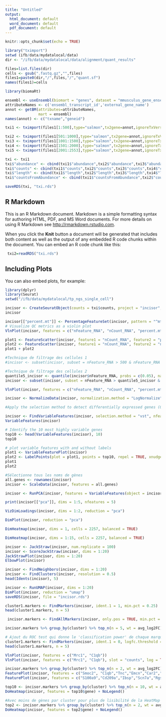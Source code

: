 ```yaml
---
title: "Untitled"
output:
  html_document: default
  word_document: default
  pdf_document: default
---
```


```r
knitr::opts_chunk$set(echo = TRUE)

library("tximport")
setwd (ifb/data/mydatalocal/data)
dir <- "/ifb/data/mydatalocal/data/alignment/quant_results"

files=list.files(dir)
cells <- gsub(".fastq.gz","",files)
files1=paste0(dir,"/",files,"/","quant.sf")
names(files1)=cells

library(biomaRt)

ensembl <- useEnsembl(biomart = "genes", dataset = "mmusculus_gene_ensembl")
attributeNames <- c('ensembl_transcript_id','external_gene_name')
annot <- getBM(attributes=attributeNames, 
               mart = ensembl)
names(annot) <- c("txname","geneid")

txi1 <- tximport(files1[1:500],type="salmon",tx2gene=annot,ignoreTxVersion=T)

txi2 <- tximport(files1[501:1000],type="salmon",tx2gene=annot,ignoreTxVersion=T)
txi3 <- tximport(files1[1001:1500],type="salmon",tx2gene=annot,ignoreTxVersion=T)
txi4 <- tximport(files1[1501:2000],type="salmon",tx2gene=annot,ignoreTxVersion=T)
txi5 <- tximport(files1[2001:2553],type="salmon",tx2gene=annot,ignoreTxVersion=T)

txi <- txi1
txi$"abundance" <- cbind(txi1$"abundance",txi2$"abundance",txi3$"abundance",txi4$"abundance",txi5$"abundance")
txi$"counts" <- cbind(txi1$"counts",txi2$"counts",txi3$"counts",txi4$"counts",txi5$"counts")
txi$"length" <- cbind(txi1$"length",txi2$"length",txi3$"length",txi4$"length",txi5$"length")
txi$"countsFromAbundance" <- cbind(txi1$"countsFromAbundance",txi2$"countsFromAbundance",txi3$"countsFromAbundance",txi4$"countsFromAbundance",txi5$"countsFromAbundance")

saveRDS(txi, "txi.rds")

```

## R Markdown

This is an R Markdown document. Markdown is a simple formatting syntax for authoring HTML, PDF, and MS Word documents. For more details on using R Markdown see <http://rmarkdown.rstudio.com>.

When you click the **Knit** button a document will be generated that includes both content as well as the output of any embedded R code chunks within the document. You can embed an R code chunk like this:

```r
 txi2=readRDS("txi.rds")

```

## Including Plots

You can also embed plots, for example:

```r
library(dplyr)
library(Seurat)
setwd("/ifb/data/mydatalocal/tp_ngs_single_cell")

```


```r

incisor <- CreateSeuratObject(counts = txi$counts, project = "incisor", min.cells = 3, min.features = 200)
incisor

```


```r
incisor[["percent.mt"]] <- PercentageFeatureSet(incisor, pattern = "^mt-")
# Visualize QC metrics as a violin plot
VlnPlot(incisor, features = c("nFeature_RNA", "nCount_RNA", "percent.mt"), ncol = 3)

```


```r
plot1 <- FeatureScatter(incisor, feature1 = "nCount_RNA", feature2 = "percent.mt")
plot2 <- FeatureScatter(incisor, feature1 = "nCount_RNA", feature2 = "nFeature_RNA")
plot1 + plot2

#Technique de filtrage des cellules 1
#incisor <- subset(incisor, subset = nFeature_RNA > 500 & nFeature_RNA < 10000 & percent.mt < 15 & nCount_RNA < 1000000)

#Technique de filtrage des cellules 2
quantile5_incisor <- quantile(incisor$nFeature_RNA, probs = c(0.05), na.rm = FALSE, names = TRUE, type = 7)
incisor <- subset(incisor, subset = nFeature_RNA > quantile5_incisor & percent.mt < 15 & nCount_RNA < 1000000)

VlnPlot(incisor, features = c("nFeature_RNA", "nCount_RNA", "percent.mt"), ncol = 3)
```

```r
incisor <- NormalizeData(incisor, normalization.method = "LogNormalize", scale.factor = 10000)
```

```r
#Apply the selection method to detect differentially expressed genes (On a 28851 transcrits différents -> quantile à 90%)

incisor <- FindVariableFeatures(incisor, selection.method = "vst", nfeatures = 2885)
VariableFeatures(incisor)

# Identify the 10 most highly variable genes
top10 <- head(VariableFeatures(incisor), 10)
top10

# plot variable features with and without labels
plot1 <- VariableFeaturePlot(incisor)
plot2 <- LabelPoints(plot = plot1, points = top10, repel = TRUE, xnudge=0, ynudge=0)
plot1
plot2
```

```r
#Sélectionne tous les noms de gènes
all.genes <- rownames(incisor)
incisor <- ScaleData(incisor, features = all.genes)
```

```r

incisor <- RunPCA(incisor, features = VariableFeatures(object = incisor))

print(incisor[["pca"]], dims = 1:5, nfeatures = 5)

VizDimLoadings(incisor, dims = 1:2, reduction = "pca")

DimPlot(incisor, reduction = "pca")

DimHeatmap(incisor, dims = 1, cells = 2257, balanced = TRUE)

DimHeatmap(incisor, dims = 1:15, cells = 2257, balanced = TRUE)
```

``` r
incisor <- JackStraw(incisor, num.replicate = 100)
incisor <- ScoreJackStraw(incisor, dims = 1:20)
JackStrawPlot(incisor, dims = 1:20)
ElbowPlot(incisor)

```

``` r
incisor <- FindNeighbors(incisor, dims = 1:20)
incisor <- FindClusters(incisor, resolution = 0.5)
head(Idents(incisor), 5)
```

```r
incisor <- RunUMAP(incisor, dims = 1:20)
DimPlot(incisor, reduction = "umap")
saveRDS(incisor, file = "incisor.rds")
```

```r
cluster1.markers <- FindMarkers(incisor, ident.1 = 1, min.pct = 0.25)
head(cluster1.markers, n = 5)

 incisor.markers <- FindAllMarkers(incisor, only.pos = TRUE, min.pct = 0.25, logfc.threshold = 0.25)

incisor.markers %>% group_by(cluster) %>% top_n(n = 5, wt = avg_log2FC)

# Ajout du ROC test qui donne le 'classification power' de chaque marqueur, compris entre 0 et 1
cluster1.markers <- FindMarkers(incisor, ident.1 = 0, logfc.threshold = 0.25, test.use = "roc", only.pos = TRUE)
head(cluster1.markers, n = 5)

VlnPlot(incisor, features = c("Mrc1", "C1qb"))
VlnPlot(incisor, features = c("Mrc1", "C1qb"), slot = "counts", log = TRUE)

incisor.markers %>% group_by(cluster) %>% top_n(n = 2, wt = avg_log2FC)
FeaturePlot(incisor, features = c("Smoc2", "C1qb","Tnc","Emcn","Car2","Sfrp2","Cd83","Epcam"))
FeaturePlot(incisor, features = c("S100a9","Cd209a","Ibsp","Scn7a","Rgs5","Krt17","Gm10801","Gm17660"))

top10 <- incisor.markers %>% group_by(cluster) %>% top_n(n = 10, wt = avg_log2FC)
DoHeatmap(incisor, features = top10$gene) + NoLegend()

#Avec moins de gènes par cluster pour plus de lisibilité de la HeatMap
top2 <- incisor.markers %>% group_by(cluster) %>% top_n(n = 2, wt = avg_log2FC)
DoHeatmap(incisor, features = top2$gene) + NoLegend()

```
